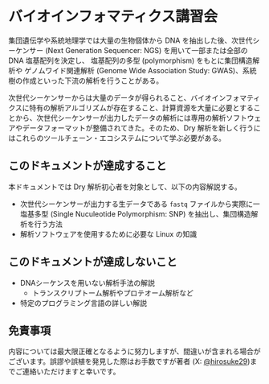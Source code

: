# バイオインフォマティクス講習会

集団遺伝学や系統地理学では大量の生物個体から DNA を抽出した後、次世代シーケンサー (Next Generation Sequencer: NGS) を用いて一部または全部の DNA 塩基配列を決定し、 塩基配列の多型 (polymorphism) をもとに集団構造解析や ゲノムワイド関連解析 (Genome Wide Association Study: GWAS)、系統樹の作成といった下流の解析を行うことがある。

次世代シーケンサーからは大量のデータが得られること、バイオインフォマティクスに特有の解析アルゴリズムが存在すること、計算資源を大量に必要とすることから、次世代シーケンサーが出力したデータの解析には専用の解析ソフトウェアやデータフォーマットが整備されてきた。そのため、Dry 解析を新しく行うにはこれらのツールチェーン・エコシステムについて学ぶ必要がある。

## このドキュメントが達成すること

本ドキュメントでは Dry 解析初心者を対象として、以下の内容解説する。
- 次世代シーケンサーが出力する生データである `fastq` ファイルから実際に一塩基多型 (Single Nuculeotide Polymorphism: SNP) を抽出し、集団構造解析を行う方法
- 解析ソフトウェアを使用するために必要な Linux の知識

## このドキュメントが達成しないこと
- DNAシーケンスを用いない解析手法の解説
    - トランスクリプトーム解析やプロテオーム解析など
- 特定のプログラミング言語の詳しい解説

## 免責事項
内容については最大限正確となるように努力しますが、間違いが含まれる場合がございます。誤謬や誤植を発見した際はお手数ですが著者 (X: [@hirosuke29](https://x.com/hirosuke29))までご連絡いただけますと幸いです。